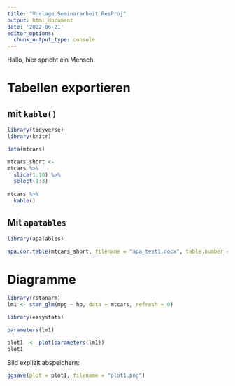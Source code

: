 ```yaml
---
title: "Vorlage Seminararbeit ResProj"
output: html_document
date: '2022-06-21'
editor_options: 
  chunk_output_type: console
---
```



Hallo, hier spricht ein Mensch.

# Tabellen exportieren


## mit `kable()`

```r
library(tidyverse)
library(knitr)
```


```r
data(mtcars)
```

```r
mtcars_short <- 
mtcars %>% 
  slice(1:10) %>% 
  select(1:3)
  
mtcars %>% 
  kable()
```


## Mit `apatables`


```r
library(apaTables)
```

```r
apa.cor.table(mtcars_short, filename = "apa_test1.docx", table.number = 1)
```


# Diagramme


```r
library(rstanarm)
lm1 <- stan_glm(mpg ~ hp, data = mtcars, refresh = 0)
```


```r
library(easystats)
```

```r
parameters(lm1)
```


```r
plot1  <- plot(parameters(lm1))
plot1
```

Bild explizit abspeichern:

```r
ggsave(plot = plot1, filename = "plot1.png")
```

